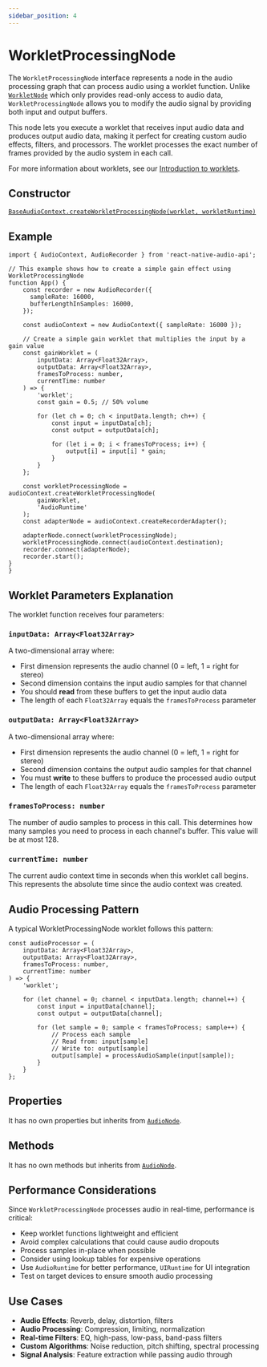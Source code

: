 ```yaml
---
sidebar_position: 4
---
```



# WorkletProcessingNode

The `WorkletProcessingNode` interface represents a node in the audio processing graph that can process audio using a worklet function. Unlike [`WorkletNode`](/docs/worklets/worklet-node) which only provides read-only access to audio data, `WorkletProcessingNode` allows you to modify the audio signal by providing both input and output buffers.

This node lets you execute a worklet that receives input audio data and produces output audio data, making it perfect for creating custom audio effects, filters, and processors. The worklet processes the exact number of frames provided by the audio system in each call.

For more information about worklets, see our [Introduction to worklets](/docs/worklets/worklets-introduction).

## Constructor

[`BaseAudioContext.createWorkletProcessingNode(worklet, workletRuntime)`](/docs/core/base-audio-context#createworkletprocessingnode-)

## Example

```tsx
import { AudioContext, AudioRecorder } from 'react-native-audio-api';

// This example shows how to create a simple gain effect using WorkletProcessingNode
function App() {
    const recorder = new AudioRecorder({
      sampleRate: 16000,
      bufferLengthInSamples: 16000,
    });

    const audioContext = new AudioContext({ sampleRate: 16000 });

    // Create a simple gain worklet that multiplies the input by a gain value
    const gainWorklet = (
        inputData: Array<Float32Array>,
        outputData: Array<Float32Array>,
        framesToProcess: number,
        currentTime: number
    ) => {
        'worklet';
        const gain = 0.5; // 50% volume

        for (let ch = 0; ch < inputData.length; ch++) {
            const input = inputData[ch];
            const output = outputData[ch];

            for (let i = 0; i < framesToProcess; i++) {
                output[i] = input[i] * gain;
            }
        }
    };

    const workletProcessingNode = audioContext.createWorkletProcessingNode(
        gainWorklet,
        'AudioRuntime'
    );
    const adapterNode = audioContext.createRecorderAdapter();

    adapterNode.connect(workletProcessingNode);
    workletProcessingNode.connect(audioContext.destination);
    recorder.connect(adapterNode);
    recorder.start();
}
}
```

## Worklet Parameters Explanation

The worklet function receives four parameters:

### `inputData: Array<Float32Array>`
A two-dimensional array where:
- First dimension represents the audio channel (0 = left, 1 = right for stereo)
- Second dimension contains the input audio samples for that channel
- You should **read** from these buffers to get the input audio data
- The length of each `Float32Array` equals the `framesToProcess` parameter

### `outputData: Array<Float32Array>`
A two-dimensional array where:
- First dimension represents the audio channel (0 = left, 1 = right for stereo)
- Second dimension contains the output audio samples for that channel
- You must **write** to these buffers to produce the processed audio output
- The length of each `Float32Array` equals the `framesToProcess` parameter

### `framesToProcess: number`
The number of audio samples to process in this call. This determines how many samples you need to process in each channel's buffer. This value will be at most 128.

### `currentTime: number`
The current audio context time in seconds when this worklet call begins. This represents the absolute time since the audio context was created.

## Audio Processing Pattern

A typical WorkletProcessingNode worklet follows this pattern:

```tsx
const audioProcessor = (
    inputData: Array<Float32Array>,
    outputData: Array<Float32Array>,
    framesToProcess: number,
    currentTime: number
) => {
    'worklet';

    for (let channel = 0; channel < inputData.length; channel++) {
        const input = inputData[channel];
        const output = outputData[channel];

        for (let sample = 0; sample < framesToProcess; sample++) {
            // Process each sample
            // Read from: input[sample]
            // Write to: output[sample]
            output[sample] = processAudioSample(input[sample]);
        }
    }
};
```

## Properties

It has no own properties but inherits from [`AudioNode`](/docs/core/audio-node).

## Methods

It has no own methods but inherits from [`AudioNode`](/docs/core/audio-node).

## Performance Considerations

Since `WorkletProcessingNode` processes audio in real-time, performance is critical:

- Keep worklet functions lightweight and efficient
- Avoid complex calculations that could cause audio dropouts
- Process samples in-place when possible
- Consider using lookup tables for expensive operations
- Use `AudioRuntime` for better performance, `UIRuntime` for UI integration
- Test on target devices to ensure smooth audio processing

## Use Cases

- **Audio Effects**: Reverb, delay, distortion, filters
- **Audio Processing**: Compression, limiting, normalization
- **Real-time Filters**: EQ, high-pass, low-pass, band-pass filters
- **Custom Algorithms**: Noise reduction, pitch shifting, spectral processing
- **Signal Analysis**: Feature extraction while passing audio through
